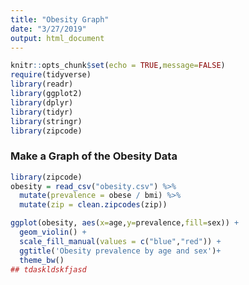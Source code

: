 ```yaml
---
title: "Obesity Graph"
date: "3/27/2019"
output: html_document
---
```


```r
knitr::opts_chunk$set(echo = TRUE,message=FALSE)
require(tidyverse)
library(readr)
library(ggplot2)
library(dplyr)
library(tidyr)
library(stringr)
library(zipcode)
```

### Make a Graph of the Obesity Data

```r
library(zipcode)
obesity = read_csv("obesity.csv") %>%
  mutate(prevalence = obese / bmi) %>%
  mutate(zip = clean.zipcodes(zip))
```

```r
ggplot(obesity, aes(x=age,y=prevalence,fill=sex)) +
  geom_violin() +
  scale_fill_manual(values = c("blue","red")) +
  ggtitle('Obesity prevalence by age and sex')+
  theme_bw()
## tdaskldskfjasd
```

